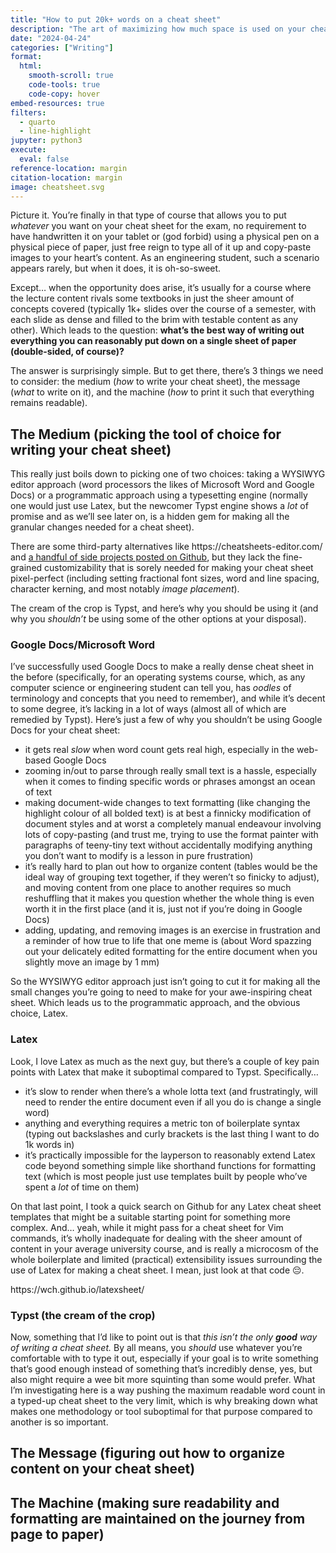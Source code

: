 ```yaml
---
title: "How to put 20k+ words on a cheat sheet"
description: "The art of maximizing how much space is used on your cheat sheet while maintaining readability"
date: "2024-04-24"
categories: ["Writing"]
format:
  html:
    smooth-scroll: true
    code-tools: true
    code-copy: hover
embed-resources: true
filters:
  - quarto
  - line-highlight
jupyter: python3
execute:
  eval: false
reference-location: margin
citation-location: margin
image: cheatsheet.svg
---
```


Picture it. You're finally in that type of course that allows you to put *whatever* you want on your cheat sheet for the exam, no requirement to have handwritten it on your tablet or (god forbid) using a physical pen on a physical piece of paper, just free reign to type all of it up and copy-paste images to your heart's content. As an engineering student, such a scenario appears rarely, but when it does, it is oh-so-sweet.

Except... when the opportunity does arise, it's usually for a course where the lecture content rivals some textbooks in just the sheer amount of concepts covered (typically 1k+ slides over the course of a semester, with each slide as dense and filled to the brim with testable content as any other). Which leads to the question: **what's the best way of writing out everything you can reasonably put down on a single sheet of paper (double-sided, of course)?**

The answer is surprisingly simple. But to get there, there's 3 things we need to consider: the medium (*how* to write your cheat sheet), the message (*what* to write on it), and the machine (*how* to print it such that everything remains readable).

## The Medium (picking the tool of choice for writing your cheat sheet)

This really just boils down to picking one of two choices: taking a WYSIWYG editor approach (word processors the likes of Microsoft Word and Google Docs) or a programmatic approach using a typesetting engine (normally one would just use Latex, but the newcomer Typst engine shows a *lot* of promise and as we'll see later on, is a hidden gem for making all the granular changes needed for a cheat sheet).

There are some third-party alternatives like https://cheatsheets-editor.com/ and [a handful of side projects posted on Github](https://www.google.com/search?q=github+cheat+sheet+maker), but they lack the fine-grained customizability that is sorely needed for making your cheat sheet pixel-perfect (including setting fractional font sizes, word and line spacing, character kerning, and most notably *image placement*).

The cream of the crop is Typst, and here's why you should be using it (and why you *shouldn't* be using some of the other options at your disposal).

### Google Docs/Microsoft Word

I've successfully used Google Docs to make a really dense cheat sheet in the before (specifically, for an operating systems course, which, as any computer science or engineering student can tell you, has *oodles* of terminology and concepts that you need to remember), and while it's decent to some degree, it's lacking in a lot of ways (almost all of which are remedied by Typst). Here's just a few of why you shouldn't be using Google Docs for your cheat sheet:

- it gets real *slow* when word count gets real high, especially in the web-based Google Docs
- zooming in/out to parse through really small text is a hassle, especially when it comes to finding specific words or phrases amongst an ocean of text
- making document-wide changes to text formatting (like changing the highlight colour of all bolded text) is at best a finnicky modification of document styles and at worst a completely manual endeavour involving lots of copy-pasting (and trust me, trying to use the format painter with paragraphs of teeny-tiny text without accidentally modifying anything you don't want to modify is a lesson in pure frustration)
- it's really hard to plan out how to organize content (tables would be the ideal way of grouping text together, if they weren't so finicky to adjust), and moving content from one place to another requires so much reshuffling that it makes you question whether the whole thing is even worth it in the first place (and it is, just not if you're doing in Google Docs)
- adding, updating, and removing images is an exercise in frustration and a reminder of how true to life that one meme is (about Word spazzing out your delicately edited formatting for the entire document when you slightly move an image by 1 mm)

So the WYSIWYG editor approach just isn't going to cut it for making all the small changes you're going to need to make for your awe-inspiring cheat sheet. Which leads us to the programmatic approach, and the obvious choice, Latex.

### Latex

Look, I love Latex as much as the next guy, but there's a couple of key pain points with Latex that make it suboptimal compared to Typst. Specifically...

- it's slow to render when there's a whole lotta text (and frustratingly, will need to render the entire document even if all you do is change a single word)
- anything and everything requires a metric ton of boilerplate syntax (typing out backslashes and curly brackets is the last thing I want to do 1k words in)
- it's practically impossible for the layperson to reasonably extend Latex code beyond something simple like shorthand functions for formatting text (which is most people just use templates built by people who've spent a *lot* of time on them)

On that last point, I took a quick search on Github for any Latex cheat sheet templates that might be a suitable starting point for something more complex. And... yeah, while it might pass for a cheat sheet for Vim commands, it's wholly inadequate for dealing with the sheer amount of content in your average university course, and is really a microcosm of the whole boilerplate and limited (practical) extensibility issues surrounding the use of Latex for making a cheat sheet. I mean, just look at that code 😔.

https://wch.github.io/latexsheet/

### Typst (the cream of the crop)

Now, something that I'd like to point out is that *this isn't the only **good** way of writing a cheat sheet.* By all means, you *should* use whatever you're comfortable with to type it out, especially if your goal is to write something that's good enough instead of something that's incredibly dense, yes, but also might require a wee bit more squinting than some would prefer. What I'm investigating here is a way pushing the maximum readable word count in a typed-up cheat sheet to the very limit, which is why breaking down what makes one methodology or tool suboptimal for that purpose compared to another is so important.

## The Message (figuring out how to organize content on your cheat sheet)

## The Machine (making sure readability and formatting are maintained on the journey from page to paper)